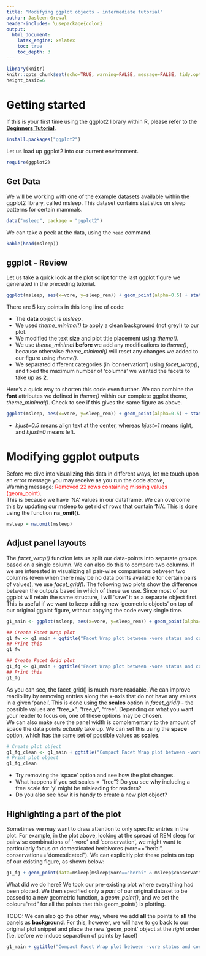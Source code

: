 ```yaml
---
title: "Modifying ggplot objects - intermediate tutorial"
author: Jasleen Grewal
header-includes: \usepackage{color}
output: 
  html_document: 
    latex_engine: xelatex
    toc: true
    toc_depth: 3
---
```


```r
library(knitr)
knitr::opts_chunk$set(echo=TRUE, warning=FALSE, message=FALSE, tidy.opts=list(width.cutoff=90),tidy=TRUE)
height_basic=6
```


# Getting started 
If this is your first time using the ggplot2 library within R, please refer to the [**Beginners Tutorial**](https://jasgrewal.github.io/common/seminars/teaching/r_ggplot2_beginners_08112017/ggplot_intro.pdf).  

```r
install.packages("ggplot2")
```

Let us load up ggplot2 into our current environment.  
```r
require(ggplot2)
```

## Get Data  
We will be working with one of the example datasets available within the ggplot2 library, called msleep. This dataset contains statistics on sleep patterns for certain mammals.  
```r
data("msleep", package = "ggplot2")
```

We can take a peek at the data, using the `head` command.  
```r
kable(head(msleep))
```

\pagebreak  

## ggplot - Review

Let us take a quick look at the plot script for the last ggplot figure we generated in the preceding tutorial.   
```r
ggplot(msleep, aes(x=vore, y=sleep_rem)) + geom_point(alpha=0.5) + stat_summary() + theme_minimal()   + theme(text = element_text(size=12)) + ggtitle("I changed the title") + theme(plot.title = element_text(hjust = 0.5), axis.text.x = element_text(angle = 45, hjust = 1)) + labs(x="-vore", y="REM sleep") + facet_wrap(~conservation, ncol=2)
```

There are 5 key points in this long line of code:   

  - The **data** object is *msleep*.    
  - We used *theme_minimal()* to apply a clean background (not grey!) to our plot.    
  - We modified the text size and plot title placement using *theme()*.  
  - We use *theme_minimal* **before** we add any modifications to *theme()*, because otherwise *theme_minimal()* will reset any changes we added to our figure using *theme()*.   
  - We separated different categories (in 'conservation') using *facet_wrap()*, and fixed the maximum number of 'columns' we wanted the facets to take up as **2**.   

Here's a quick way to shorten this code even further. We can combine the **font** attributes we defined in *theme()* within our complete ggplot theme, *theme_minimal()*. Check to see if this gives the same figure as above.  

```r
ggplot(msleep, aes(x=vore, y=sleep_rem)) + geom_point(alpha=0.5) + stat_summary() + theme_minimal(base_size=12)  + ggtitle("I changed the title") + theme(plot.title = element_text(hjust = 0.5), axis.text.x = element_text(angle = 45, hjust = 1)) + labs(x="-vore", y="REM sleep") + facet_wrap(~conservation, ncol=2)
```
  - *hjust=0.5* means align text at the center, whereas *hjust=1* means right, and *hjust=0* means left.  

\pagebreak  

# Modifying ggplot outputs  
Before we dive into visualizing this data in different ways, let me touch upon an error message you may receive as you run the code above,  
Warning message: <span style="color:red">Removed 22 rows containing missing values (geom_point)</span>.  
This is because we have 'NA' values in our dataframe. We can overcome this by updating our msleep to get rid of rows that contain 'NA'. This is done using the function **na_omit()**.  

```r
msleep = na.omit(msleep)
```

## Adjust panel layouts   

The *facet_wrap()* function lets us split our data-points into separate groups based on a single column. We can also do this to compare two columns. If we are interested in visualizing all pair-wise comparisons between two columns (even when there may be no data points available for certain pairs of values), we use *facet_grid()*. 
The following two plots show the difference between the outputs based in which of these we use. Since most of our ggplot will retain the same structure, I will 'save' it as a separate object first. This is useful if we want to keep adding new 'geometric objects' on top of our original ggplot figure, without copying the code every single time.  

```r
g1_main <- ggplot(msleep, aes(x=vore, y=sleep_rem)) + geom_point(alpha=0.5) + stat_summary() + theme_minimal(base_size=11) + theme(plot.title = element_text(hjust = 0.5), axis.text.x = element_text(angle = 45, hjust = 1)) + labs(x="-vore", y="REM sleep")

## Create Facet Wrap plot
g1_fw <- g1_main + ggtitle("Facet Wrap plot between -vore status and conservation") + facet_wrap(vore~conservation)
## Print this  
g1_fw

## Create Facet Grid plot
g1_fg <- g1_main + ggtitle("Facet Wrap plot between -vore status and conservation") + facet_grid(vore~conservation)
## Print this
g1_fg
```

As you can see, the facet_grid() is much more readable. We can improve readibility by removing entries along the x-axis that do not have any values in a given 'panel'. This is done using the **scales** option in *facet_grid()* - the possible values are "free_x", "free_y", "free". Depending on what you want your reader to focus on, one of these options may be chosen.  
We can also make sure the panel width is complementary to the amount of space the data points *actually* take up. We can set this using the **space** option, which has the same set of possible values as **scales**.  

```r
# Create plot object
g1_fg_clean <- g1_main + ggtitle("Compact Facet Wrap plot between -vore status and conservation") + facet_grid(vore~conservation, scales = "free_x", space="free_x")
# Print plot object
g1_fg_clean
```
  - Try removing the 'space' option and see how the plot changes.  
  - What happens if you set scales = "free"? Do you see why including a free scale for 'y' might be misleading for readers?  
  - Do you also see how it is handy to create a new plot object?  

## Highlighting a part of the plot  
Sometimes we may want to draw attention to only specific entries in the plot. For example, in the plot above, looking at the spread of REM sleep for pairwise combinations of '-vore' and 'conservation', we might want to particularly focus on domesticated herbivores (vore=="herbi", conservation=="domesticated"). We can explicitly plot these points on top of our existing figure, as shown below:  

```r
g1_fg + geom_point(data=msleep[msleep$vore=="herbi" & msleep$conservation=="domesticated", ], colour="red")
```

What did we do here? We took our pre-existing plot where everything had been plotted. We then specified only a *part* of our original dataset to be passed to a new geometric function, a *geom_point()*, and we set the colour="red" for all the points that this geom_point() is plotting.   

TODO: We can also go the other way, where we add **all** the points to **all** the panels as **background**. For this, however, we will have to go back to our original plot snippet and place the new 'geom_point' object at the *right* order (i.e. before we induce separation of points by facet)    
```r
g1_main + ggtitle("Compact Facet Wrap plot between -vore status and conservation") + geom_point(data=msleep[msleep$vore=="herbi" & msleep$conservation=="domesticated", ], colour="red")

```
